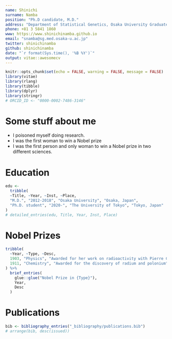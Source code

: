 ```yaml
---
name: Shinichi
surname: Namba
position: "Ph.D candidate, M.D."
address: "Department of Statistical Genetics, Osaka University Graduate School of Medicine"
phone: +81 3 5841 1860
www: https://www.shinichinamba.github.io
email: "snamba@sg.med.osaka-u.ac.jp"
twitter: shinichinamba
github: shinichinamba
date: "`r format(Sys.time(), '%B %Y')`"
output: vitae::awesomecv
---
```


```r
knitr::opts_chunk$set(echo = FALSE, warning = FALSE, message = FALSE)
library(vitae)
library(rlang)
library(tibble)
library(dplyr)
library(stringr)
# ORCID_ID <- "0000-0002-7486-3146"
```

# Some stuff about me

 * I poisoned myself doing research.
 * I was the first woman to win a Nobel prize
 * I was the first person and only woman to win a Nobel prize in two different sciences.

# Education

```r
edu <- 
  tribble(
  ~Title, ~Year, ~Inst, ~Place,
  "M.D.", "2012-2018", "Osaka University", "Osaka, Japan",
  "Ph.D. student", "2020-", "The University of Tokyo", "Tokyo, Japan"
)
# detailed_entries(edu, Title, Year, Inst, Place)
```

# Nobel Prizes

```r
tribble(
  ~Year, ~Type, ~Desc,
  1903, "Physics", "Awarded for her work on radioactivity with Pierre Curie and Henri Becquerel",
  1911, "Chemistry", "Awarded for the discovery of radium and polonium"
) %>% 
  brief_entries(
    glue::glue("Nobel Prize in {Type}"),
    Year, 
    Desc
  )
```

# Publications

```r
bib <- bibliography_entries("_bibliography/publications.bib")
# arrange(bib, desc(issued))
```

